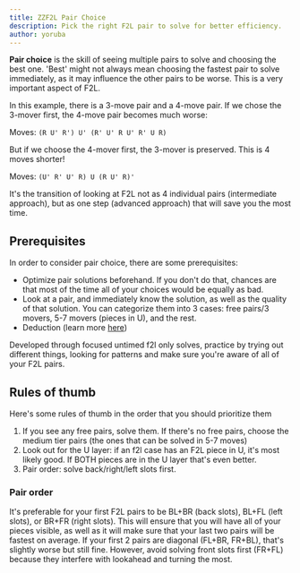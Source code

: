 ```yaml
---
title: ZZF2L Pair Choice
description: Pick the right F2L pair to solve for better efficiency.
author: yoruba
---
```



**Pair choice** is the skill of seeing multiple pairs to solve and choosing the best one. 'Best' might not always mean choosing the fastest pair to solve immediately, as it may influence the other pairs to be worse. This is a very important aspect of F2L.

In this example, there is a 3-move pair and a 4-move pair. If we chose the 3-mover first, the 4-move pair becomes much worse:

<TwistyPlayer
  experimentalSetupAlg="z2"
  alg="R U' R' U' R' U' R U' R' U R"
  experimentalSetupAnchor="end"
  background="none"
  experimentalStickeringMaskOrbits="EDGES:DDDDIIIID-D-,CORNERS:DD--IIII,CENTERS:DDDDDD"
/>
<span>Moves: `(R U' R') U' (R' U' R U' R' U R)`</span>

But if we choose the 4-mover first, the 3-mover is preserved. This is 4 moves shorter!

<TwistyPlayer
  experimentalSetupAlg="z2"
  alg="U' R' U' R U R U' R'"
  experimentalSetupAnchor="end"
  background="none"
  experimentalStickeringMaskOrbits="EDGES:DDDDIIIID-D-,CORNERS:DD--IIII,CENTERS:DDDDDD"
/>
<span>Moves: `(U' R' U' R) U (R U' R)'`</span>

It's the transition of looking at F2L not as 4 individual pairs (intermediate approach), but as one step (advanced approach) that will save you the most time.

## Prerequisites

In order to consider pair choice, there are some prerequisites:

- Optimize pair solutions beforehand. If you don't do that, chances are that most of the time all of your choices would be equally as bad.
- Look at a pair, and immediately know the solution, as well as the quality of that solution. You can categorize them into 3 cases: free pairs/3 movers, 5-7 movers (pieces in U), and the rest.
- Deduction (learn more [here](/improvement-guide/zzf2l/deduction))

Developed through focused untimed f2l only solves, practice by trying out different things, looking for patterns and make sure you're aware of all of your F2L pairs.

## Rules of thumb

Here's some rules of thumb in the order that you should prioritize them

1.  If you see any free pairs, solve them. If there's no free pairs, choose the medium tier pairs (the ones that can be solved in 5-7 moves)
2.  Look out for the U layer: if an f2l case has an F2L piece in U, it's most likely good. If BOTH pieces are in the U layer that's even better.
3.  Pair order: solve back/right/left slots first.

### Pair order

It's preferable for your first F2L pairs to be BL+BR (back slots), BL+FL (left slots), or BR+FR (right slots). This will ensure that you will have all of your pieces visible, as well as it will make sure that your last two pairs will be fastest on average. If your first 2 pairs are diagonal (FL+BR, FR+BL), that's slightly worse but still fine. However, avoid solving front slots first (FR+FL) because they interfere with lookahead and turning the most.
